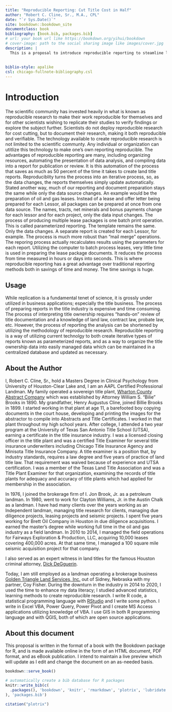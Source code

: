 ```yaml
--- 
title: "Reproducible Reporting: Cut Title Cost in Half"
author: "Robert C. Cline, Sr., M.A., CPL"
date: "`r Sys.Date()`"
site: bookdown::bookdown_site
documentclass: book
bibliography: [book.bib, packages.bib]
# url: your book url like https://bookdown.org/yihui/bookdown
# cover-image: path to the social sharing image like images/cover.jpg
description: |
  This is a proposal to introduce reproducible reporting to steamline land title documentation, taking advantage of methods used by the scientific community employed in reproducible research. Reproducible reporting is estimated to reduce title analysis costs by as much as 50 percent.  
  
  
biblio-style: apalike
csl: chicago-fullnote-bibliography.csl
---
```


# Introduction

The scientific community has invested heavily in what is known as reproducible research to make their work reproducible for themselves and for other scientists wishing to replicate their studies to verify findings or explore the subject further. Scientists do not deploy reproducible research for cost cutting, but to document their research, making it both reproducible and verifiable. The technology available to create reproducible research is not limited to the scientific communty. Any individual or organization can utitlize this technology to make one's own reporting reproducible.  The advantages of reproducible reporting are many, including organizing resources, automating the presentation of data analysis, and compiling data into a report for publication or review. It is this automation of the process that saves as much as 50 percent of the time it takes to create land title reports. Reproduciblity turns the process into an iterative process, so, as the data changes, the reports themselves simply update automatically.  Stated another way, much of our reporting and document preparation stays the same while only the data source changes. An example would be the preparation of oil and gas leases.  Instead of a lease and offer letter being prepared for each Lessor, all packages can be prepared at once from one data source. The names, tracts, net minerals and bonus payments change for each lessor and for each project, only the data input changes.  The process of producing multiple lease packages is one batch print operation. This is called parameterized reporting. The template remains the same.  Only the data changes. A separate report is created for each Lessor, for example.  The process is much more robust than "mail merge" operations.  The reporing process actually recalculates results using the parameters for each report. Utilizing the computer to batch process leases, very little time is used in preparing the lease package documents. It reduces the process from time measured in hours or days into seconds. This is where reproducible reporting has a great advantage over traditional reporting methods both in savings of time and money.  The time savings is huge.  

## Usage 

While replication is a fundamental tenet of science, it is grossly under utilized in business applications; especially the title business. The process of preparing reports in the title industry is expensive and time consuming. The process of interpreting title ownership requires "hands-on" review of title documentation and a knowledge of land law, contract law, probate law, etc.  However, the process of reporting the analysis can be shortened by utilizing the methodology of reproducible research. Reproducible reporting is a way of utilizing current technolgy to both create iterative types of reports known as parameterized reports, and as a way to organize the title ownership data into easily managed data which can be maintained in a centralized database and updated as necessary.  

## About the Author

I, Robert C. Cline, Sr., hold a Masters Degree in Clinical Psychology from University of Houston-Clear Lake and, I am an AAPL Certified Professional Landman.  My family operated a sovereign title plant, [Wharton County Abstract Company](http://www.stxmaps.com/go/texas-historical-marker-wharton-county-abstract-company.html) which was established by Attorney William S. "Bilie" Brooks in 1890. My grandfather, Henry Augustus Cline, joined Billie Brooks in 1899. I started working in that plant at age 11, a barefooted boy copying documents in the court house, developing and printing the images for the abstractor to compile into Abstracts and Title Certificates.  I worked in that plant throughout my high school years.  After college, I attended a two year program at the University of Texas San Antonio Title School (UTSA), earning a certificate in the title insurance industry. I was a licensed closing officer in the title plant and was a certified Title Examiner for several title insurance underwriters including Chicago Title Insurance Agency and Minisota Title Insurance Company. A title examiner is a position that, by industry standards, requires a law degree and five years of practice of land title law.  That requirement was waived because of experience and UTSA certification.  I was a member of the Texas Land Title Association and was a Title Plant Examiner for that organization, examining the records of title plants for adequacy and accuracy of title plants which had applied for membership in the association.

In 1976, I joined the brokerage firm of I. Jon Brook, Jr. as a petroleum landman. In 1980, went to work for Clayton Williams, Jr. in the Austin Chalk as a landman.  I have had many clients over the years working as an Independent landman, managing title research for clients, managing due diligence projects, leasing projects and seismic projects. I spent five years working for Brett Oil Company in Houston in due diligence acquisitions.  I earned the master's degree while working full time in the oil and gas industry as a field landman. In 2010 to 2014, I managed the field operations for Fairways Exploration & Production, LLC, acquiring 10,000 leases covering 400,000 acres. At that same time, I managed a 100 square mile seismic acquisition project for that company.  

I also served as an expert witness in land titles for the famous Houston criminal attorney, [Dick DeGguerin](https://deguerin.com/).

Today, I am still employed as a landman operating a brokerage business [Golden Triangle Land Services, Inc.](https://goldentriangleland.com/) out of Sidney, Nebraska with my partner, Coy Fisher. During the downturn in the industry in 2014 to 2020, I used the time to enhance my data literacy; I studied advanced statistics, learning methods to create reproducible research. I write R code, a statistical programming language with [RStudio](https://www.rstudio.com/about/) and I write some python. I write in Excel VBA, Power Query, Power Pivot and I create MS Access applications utilizing knowledge of VBA.  I use GIS in both R programming language and with QGIS, both of which are open source applications.  



## About this document 

This proposal is written in the format of a book with the Bookdown package for R, and is made available online in the form of an HTML document, PDF format, and as eBook publication.  I intend to maintain a live preview which will update as I edit and change the document on an as-needed basis.  



```r
bookdown::serve_book()
```


```r
# automatically create a bib database for R packages
knitr::write_bib(c(
  .packages(), 'bookdown', 'knitr', 'rmarkdown', 'plotrix', 'lubridate', 'tidyverse', 'r'
), 'packages.bib')
```

```r
citation("plotrix")
```

